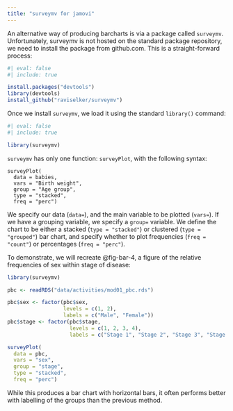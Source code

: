 ```yaml
---
title: "surveymv for jamovi"
---
```


An alternative way of producing barcharts is via a package called `surveymv`. Unfortunately, surveymv is not hosted on the standard package repository, we need to install the package from github.com. This is a straight-forward process:

```r
#| eval: false
#| include: true

install.packages("devtools")
library(devtools)
install_github("raviselker/surveymv")
```

Once we install `surveymv`, we load it using the standard `library()` command:

```r
#| eval: false
#| include: true

library(surveymv)
```

`surveymv` has only one function: `surveyPlot`, with the following syntax:

```
surveyPlot(
  data = babies,
  vars = "Birth weight",
  group = "Age group",
  type = "stacked",
  freq = "perc")
```

We specify our data (`data=`), and the main variable to be plotted (`vars=`). If we have a grouping variable, we specify a `group=` variable. We define the chart to be either a stacked (`type = "stacked"`) or clustered (`type = "grouped"`) bar chart, and specify whether to plot frequencies (`freq = "count"`) or percentages (`freq = "perc"`).

To demonstrate, we will recreate @fig-bar-4, a figure of the relative frequencies of sex within stage of disease:

```r
library(surveymv)

pbc <- readRDS("data/activities/mod01_pbc.rds")

pbc$sex <- factor(pbc$sex,
                  levels = c(1, 2),
                  labels = c("Male", "Female"))
pbc$stage <- factor(pbc$stage,
                    levels = c(1, 2, 3, 4),
                    labels = c("Stage 1", "Stage 2", "Stage 3", "Stage 4"))

surveyPlot(
  data = pbc,
  vars = "sex",
  group = "stage",
  type = "stacked",
  freq = "perc")
```

While this produces a bar chart with horizontal bars, it often performs better with labelling of the groups than the previous method.